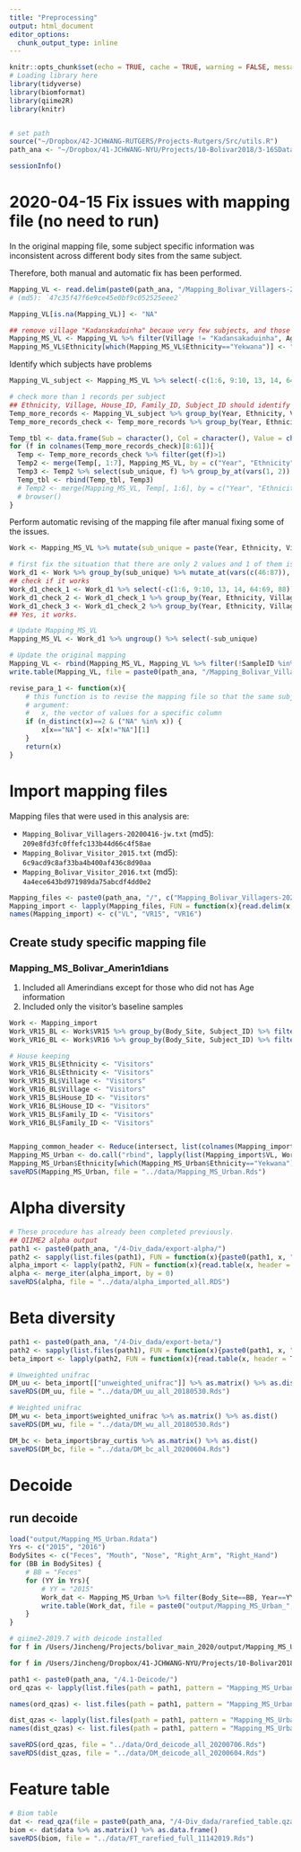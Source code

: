 ```yaml
---
title: "Preprocessing"
output: html_document
editor_options: 
  chunk_output_type: inline
---
```


```r
knitr::opts_chunk$set(echo = TRUE, cache = TRUE, warning = FALSE, message = FALSE)
# Loading library here
library(tidyverse)
library(biomformat)
library(qiime2R)
library(knitr)


# set path
source("~/Dropbox/42-JCHWANG-RUTGERS/Projects-Rutgers/Src/utils.R")
path_ana <- "~/Dropbox/41-JCHWANG-NYU/Projects/10-Bolivar2018/3-16SDataProcessing"

sessionInfo()
```


# 2020-04-15 Fix issues with mapping file (no need to run)
In the original mapping file, some subject specific information was inconsistent across different body sites from the same subject.

Therefore, both manual and automatic fix has been performed.

```r
Mapping_VL <- read.delim(paste0(path_ana, "/Mapping_Bolivar_Villagers-20181108.txt"), stringsAsFactors = F)
# (md5): `47c35f47f6e9ce45e0bf9c052525eee2`

Mapping_VL[is.na(Mapping_VL)] <- "NA"

## remove village "Kadanskaduinha" becaue very few subjects, and those without age information
Mapping_MS_VL <- Mapping_VL %>% filter(Village != "Kadansakaduinha", Age!="NA")
Mapping_MS_VL$Ethnicity[which(Mapping_MS_VL$Ethnicity=="Yekwana")] <- "YEKWANA"
```

Identify which subjects have problems
```r
Mapping_VL_subject <- Mapping_MS_VL %>% select(-c(1:6, 9:10, 13, 14, 64:69, 88)) %>% distinct() %>% mutate(sub_unique = paste(Year, Ethnicity, Village, House_ID, Family_ID, Subject_ID, sep = "-"))

# check more than 1 records per subject
## Ethnicity, Village, House_ID, Family_ID, Subject_ID should identify an individual
Temp_more_records <- Mapping_VL_subject %>% group_by(Year, Ethnicity, Village, House_ID, Family_ID, Subject_ID) %>% filter(n()>1)
Temp_more_records_check <- Temp_more_records %>% group_by(Year, Ethnicity, Village, House_ID, Family_ID, Subject_ID, sub_unique) %>% summarise_all(n_distinct) %>% ungroup() %>% select_if(.predicate = function(x){any(x>1)})

Temp_tbl <- data.frame(Sub = character(), Col = character(), Value = character(), stringsAsFactors = F)
for (f in colnames(Temp_more_records_check)[8:61]){
  Temp <- Temp_more_records_check %>% filter(get(f)>1)
  Temp2 <- merge(Temp[, 1:7], Mapping_MS_VL, by = c("Year", "Ethnicity", "Village", "House_ID", "Family_ID", "Subject_ID"))
  Temp3 <- Temp2 %>% select(sub_unique, f) %>% group_by_at(vars(1, 2)) %>% summarise(N = n()) %>% mutate(Pct = N/sum(N), Value = paste(get(f), Pct, sep = ":")) %>% summarise(Value = paste(Value, collapse = ";")) %>% mutate(Col = f) %>% rename(Sub = sub_unique)
  Temp_tbl <- rbind(Temp_tbl, Temp3)
  # Temp2 <- merge(Mapping_MS_VL, Temp[, 1:6], by = c("Year", "Ethnicity", "Village", "House_ID", "Family_ID", "Subject_ID"))
  # browser()
}

```

Perform automatic revising of the mapping file after manual fixing some of the issues.
```r
Work <- Mapping_MS_VL %>% mutate(sub_unique = paste(Year, Ethnicity, Village, House_ID, Family_ID, Subject_ID, sep = "-"))

# first fix the situation that there are only 2 values and 1 of them is NA
Work_d1 <- Work %>% group_by(sub_unique) %>% mutate_at(vars(c(46:87)), ~revise_para_1(.))
## check if it works
Work_d1_check_1 <- Work_d1 %>% select(-c(1:6, 9:10, 13, 14, 64:69, 88)) %>% distinct()
Work_d1_check_2 <- Work_d1_check_1 %>% group_by(Year, Ethnicity, Village, House_ID, Family_ID, Subject_ID) %>% filter(n()>1)
Work_d1_check_3 <- Work_d1_check_2 %>% group_by(Year, Ethnicity, Village, House_ID, Family_ID, Subject_ID, sub_unique) %>% summarise_all(n_distinct) %>% ungroup() %>% select_if(.predicate = function(x){any(x>1)})
## Yes, it works.

# Update Mapping_MS_VL
Mapping_MS_VL <- Work_d1 %>% ungroup() %>% select(-sub_unique)

# Update the original mapping
Mapping_VL <- rbind(Mapping_MS_VL, Mapping_VL %>% filter(!SampleID %in% Mapping_MS_VL$SampleID))
write.table(Mapping_VL, file = paste0(path_ana, "/Mapping_Bolivar_Villagers-20200416-jw.txt"), quote = F, row.names = F, sep = "\t")

revise_para_1 <- function(x){
    # this function is to revise the mapping file so that the same subject would have the same parasite result consistently, this function could only handle the situation when there are only 2 values and 1 of them is NA
    # argument:
    #   x, the vector of values for a specific column
    if (n_distinct(x)==2 & ("NA" %in% x)) {
        x[x=="NA"] <- x[x!="NA"][1]
    }
    return(x)
}

```

# Import mapping files
Mapping files that were used in this analysis are:

* `Mapping_Bolivar_Villagers-20200416-jw.txt` (md5): `209e8fd3fc0ffefc133b44d66c4f58ae`
* `Mapping_Bolivar_Visitor_2015.txt` (md5): `6c9acd9c8af33ba4b400af436c8d90aa`
* `Mapping_Bolivar_Visitor_2016.txt` (md5): `4a4ece643bd971989da75abcdf4dd0e2`

```r
Mapping_files <- paste0(path_ana, "/", c("Mapping_Bolivar_Villagers-20200416-jw.txt", "Mapping_Bolivar_Visitor_2015.txt", "Mapping_Bolivar_Visitor_2016.txt"))
Mapping_import <- lapply(Mapping_files, FUN = function(x){read.delim(x, stringsAsFactors = F)})
names(Mapping_import) <- c("VL", "VR15", "VR16")
```

## Create study specific mapping file
### Mapping_MS_Bolivar_Amerin1dians
(1) Included all Amerindians except for those who did not has Age information
(2) Included only the visitor's baseline samples
```r
Work <- Mapping_import
Work_VR15_BL <- Work$VR15 %>% group_by(Body_Site, Subject_ID) %>% filter(Days_of_study==min(Days_of_study)) %>% ungroup()
Work_VR16_BL <- Work$VR16 %>% group_by(Body_Site, Subject_ID) %>% filter(Days_of_study==min(Days_of_study)) %>% ungroup()

# House keeping
Work_VR15_BL$Ethnicity <- "Visitors"
Work_VR16_BL$Ethnicity <- "Visitors"
Work_VR15_BL$Village <- "Visitors"
Work_VR16_BL$Village <- "Visitors"
Work_VR15_BL$House_ID <- "Visitors"
Work_VR16_BL$House_ID <- "Visitors"
Work_VR15_BL$Family_ID <- "Visitors"
Work_VR16_BL$Family_ID <- "Visitors"


Mapping_common_header <- Reduce(intersect, list(colnames(Mapping_import$VL), colnames(Work_VR15_BL), colnames(Work_VR16_BL)))
Mapping_MS_Urban <- do.call("rbind", lapply(list(Mapping_import$VL, Work_VR15_BL, Work_VR16_BL), FUN = function(x){x[Mapping_common_header]})) %>% filter(Village != "Kadansakaduinha", !is.na(Age))
Mapping_MS_Urban$Ethnicity[which(Mapping_MS_Urban$Ethnicity=="Yekwana")] <- "YEKWANA"
saveRDS(Mapping_MS_Urban, file = "../data/Mapping_MS_Urban.Rds")
```


# Alpha diversity
```r
# These procedure has already been completed previously.
## QIIME2 alpha output
path1 <- paste0(path_ana, "/4-Div_dada/export-alpha/")
path2 <- sapply(list.files(path1), FUN = function(x){paste0(path1, x, "/data/alpha-diversity.tsv")})
alpha_import <- lapply(path2, FUN = function(x){read.table(x, header = T, sep = "\t", row.names = 1, stringsAsFactors = F)})
alpha <- merge_iter(alpha_import, by = 0)
saveRDS(alpha, file = "../data/alpha_imported_all.RDS")
```

# Beta diversity

```r
path1 <- paste0(path_ana, "/4-Div_dada/export-beta/")
path2 <- sapply(list.files(path1), FUN = function(x){paste0(path1, x, "/data/distance-matrix.tsv")})
beta_import <- lapply(path2, FUN = function(x){read.table(x, header = T, sep = "\t", row.names = 1, stringsAsFactors = F)})

# Unweighted unifrac
DM_uu <- beta_import[["unweighted_unifrac"]] %>% as.matrix() %>% as.dist()
saveRDS(DM_uu, file = "../data/DM_uu_all_20180530.Rds")

# Weighted unifrac
DM_wu <- beta_import$weighted_unifrac %>% as.matrix() %>% as.dist()
saveRDS(DM_wu, file = "../data/DM_wu_all_20180530.Rds")

DM_bc <- beta_import$bray_curtis %>% as.matrix() %>% as.dist()
saveRDS(DM_bc, file = "../data/DM_bc_all_20200604.Rds")
```

# Decoide
## run decoide
```r
load("output/Mapping_MS_Urban.Rdata")
Yrs <- c("2015", "2016")
BodySites <- c("Feces", "Mouth", "Nose", "Right_Arm", "Right_Hand")
for (BB in BodySites) {
    # BB = "Feces"
    for (YY in Yrs){
        # YY = "2015"
        Work_dat <- Mapping_MS_Urban %>% filter(Body_Site==BB, Year==YY)
        write.table(Work_dat, file = paste0("output/Mapping_MS_Urban_", BB, "_", YY, ".txt"), sep = "\t", quote = F, row.names = F)
    }
}
```

```bash
# qiime2-2019.7 with deicode installed
for f in /Users/Jincheng/Projects/bolivar_main_2020/output/Mapping_MS_Urban*.txt; do name=$(basename $f ".txt"); qiime feature-table filter-samples --i-table /Users/Jincheng/Dropbox/41-JCHWANG-NYU/Projects/10-Bolivar2018/3-16SDataProcessing/3-Dada/merged-otu.qza --m-metadata-file $f --o-filtered-table /Users/Jincheng/Dropbox/41-JCHWANG-NYU/Projects/10-Bolivar2018/3-16SDataProcessing/4.1-Deicode/${name}_ft.qza; done &>Deicode.log &

for f in /Users/Jincheng/Dropbox/41-JCHWANG-NYU/Projects/10-Bolivar2018/3-16SDataProcessing/4.1-Deicode/*_ft.qza; do name=$(basename $f "_ft.qza"); qiime deicode rpca --i-table $f --p-min-feature-count 10 --p-min-sample-count 500 --p-n-components 3 --o-biplot /Users/Jincheng/Dropbox/41-JCHWANG-NYU/Projects/10-Bolivar2018/3-16SDataProcessing/4.1-Deicode/${name}_ord.qza --o-distance-matrix /Users/Jincheng/Dropbox/41-JCHWANG-NYU/Projects/10-Bolivar2018/3-16SDataProcessing/4.1-Deicode/${name}_dist.qza; done &>>Deicode.log &
```

```r
path1 <- paste0(path_ana, "/4.1-Deicode/")
ord_qzas <- lapply(list.files(path = path1, pattern = "Mapping_MS_Urban.*ord.qza", full.names = T), read_qza)

names(ord_qzas) <- list.files(path = path1, pattern = "Mapping_MS_Urban.*ord.qza") %>% gsub(pattern = "Mapping_MS_Urban_|_ord.qza", replacement = "", .)

dist_qzas <- lapply(list.files(path = path1, pattern = "Mapping_MS_Urban.*dist.qza", full.names = T), read_qza)
names(dist_qzas) <- list.files(path = path1, pattern = "Mapping_MS_Urban.*dist.qza") %>% gsub(pattern = "Mapping_MS_Urban_|_dist.qza", replacement = "", .)

saveRDS(ord_qzas, file = "../data/Ord_deicode_all_20200706.Rds")
saveRDS(dist_qzas, file = "../data/DM_deicode_all_20200604.Rds")

```

# Feature table
```r
# Biom table
dat <- read_qza(file = paste0(path_ana, "/4-Div_dada/rarefied_table.qza"))# bddf0151-4eac-4835-9213-2867f2c70c74
biom <- dat$data %>% as.matrix() %>% as.data.frame()
saveRDS(biom, file = "../data/FT_rarefied_full_11142019.Rds")
```

